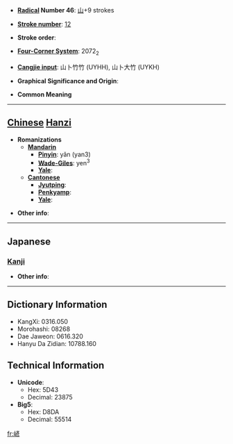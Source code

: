* '''[[Wiktionary:Chinese radical index| Radical]] Number 46''': [[Wiktionary:Chinese radical index 山|山]]+9 strokes

* '''[[Wiktionary:Chinese total strokes index|Stroke number]]''': [[Wiktionary:Chinese total strokes index 12|12]]

* '''Stroke order''': 

* '''[[Wiktionary:Chinese four corner index|Four-Corner System]]''': 2072<sub>2</sub>

* '''[[Wiktionary:Chinese Cangjie index|Cangjie input]]''': 山卜竹竹 (UYHH), 山卜大竹 (UYKH)

* '''Graphical Significance and Origin''': 

* '''Common Meaning'''

----

== [[Chinese]] [[Hanzi]] ==

* '''Romanizations'''
** '''[[Mandarin]]'''
*** '''[[Pinyin]]''': yǎn (yan3)
*** '''[[Wade-Giles]]''': yen<sup>3</sup>
*** '''[[Yale]]''': 
** '''[[Cantonese]]'''
*** '''[[Jyutping]]''':
*** '''[[Penkyamp]]''': 
*** '''[[Yale]]''': 

* '''Other info''': 

----

==Japanese==
===[[Kanji]]===
{{kanji|on readings=[[げん]] (gen), [[がん]] (gan)
|kun readings=[[けはしい]] (kehashii), [[けはしいさま]] (kehashiisama)
}}

* '''Other info''':  

----

== Dictionary Information ==

* KangXi: 0316.050
* Morohashi: 08268
* Dae Jaweon: 0616.320
* Hanyu Da Zidian: 10788.160

== Technical Information ==

* '''Unicode''':
** Hex: 5D43
** Decimal: 23875
* '''Big5''':
** Hex: D8DA
** Decimal: 55514

[[fr:嵃]]